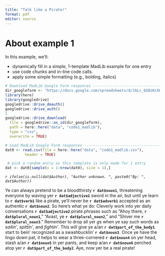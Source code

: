 ```yaml
---
title: "Talk like a Pirate!"
format: pdf
editor: source
---
```


# About example 1

In this example, we'll:

 - dynamically fill in a simple, 1-template MadLib example for one entry
 - use code chunks and in-line code calls. 
 - apply some simple formatting (e.g., bolding, italics)

```r

# Download MadLib Google Form responces ----------------------------------------
dir_googleform <- "https://docs.google.com/spreadsheets/d/1bLc_QS8zKcXW4umlAeR2GRBMMtCJHTqen-Ur0yQEHm4"
library(here)
library(googledrive)
googledrive::drive_deauth()
googledrive::drive_auth()
1
googledrive::drive_download(
  file = googledrive::as_id(dir_googleform), 
  path = here::here("data", "code1_madlib"), 
  type = "csv", 
  overwrite = TRUE)

# Load MadLib Google Form responces --------------------------------------------
dat0 <- read.csv(file = here::here("data", "code1_madlib.csv"), 
         header = TRUE)

 # pick a random entry as this template is only made for 1 entry
dat <- dat0[sample(x = 1:nrow(dat0), size = 1),]

```

*`r ifelse(is.null(dat$Author), "Author unknown. ", paste0("By: ", dat$Author))`*

Ye can always pretend to be a bloodthirsty **`r dat$noun1`**, threatening everyone by waving yer **`r dat$adjective1`** sword in the air, but until ye learn to **`r dat$verb1`** like a pirate, ye'll never be **`r dat$adverb1`** accepted as an authentic **`r dat$noun2`**. So here's what ye do: Cleverly work into yer daily conversations **`r dat$adjective2`** pirate phrases such as "Ahoy there, **`r dat$plural_noun1`**," "Avast, ye **`r dat$plural_noun2`**," and "Shiver me **`r dat$plural_noun3`**." Remember to drop all yer *g*s when ye say such words as *sailin'*, *spittin'*, and *fightin'*. This will give ye a/an **`r dat$part_of_the_body1`** start to bein' recognized as a swashbucklin' **`r dat$noun3`**. Once ye have the lingo down pat, it helps to wear a three-cornered **`r dat$noun4`** on yer head, stash a/an **`r dat$noun5`** in yer pants, and keep a/an **`r dat$noun6`** perched atop yer **`r dat$part_of_the_body2`**. Aye, now yer be a real pirate! 

<!-- this is a quarto (and markdown) comment! -->
<!-- MadLib from:  https://www.pinterest.com/pin/sample-best-of-mad-libs--845550898799970448/ -->

